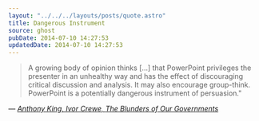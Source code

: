 ```yaml
---
layout: "../../../layouts/posts/quote.astro"
title: Dangerous Instrument
source: ghost
pubDate: 2014-07-10 14:27:53
updatedDate: 2014-07-10 14:27:53
---
```


> A growing body of opinion thinks […] that PowerPoint privileges the presenter in an unhealthy way and has the effect of discouraging critical discussion and analysis. It may also encourage group-think. PowerPoint is a potentially dangerous instrument of persuasion."

— <cite>[Anthony King, Ivor Crewe, _The Blunders of Our Governments_](https://www.goodreads.com/book/show/18485664-the-blunders-of-our-governments)</cite>
